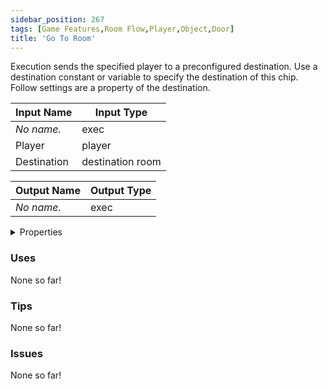 ```yaml
---
sidebar_position: 267
tags: [Game Features,Room Flow,Player,Object,Door]
title: 'Go To Room'
---
```


Execution sends the specified player to a preconfigured destination. Use a destination constant or variable to specify the destination of this chip. Follow settings are a property of the destination.



<DocusaurusSvg />

| Input Name | Input Type |
|-----------|-----------|
| *No name.* | exec |
| Player | player |
| Destination | destination room |

| Output Name | Output Type |
|-----------|-----------|
| *No name.* | exec |


<details>
  <summary>Properties</summary>
  <div>
    <div>
    <table>
      <thead>
        <tr>
          <th>Is beta required?</th>
          <th>No</th>
        </tr>
        <tr>
          <th>Is this chip a trolling risk?</th>
          <th>Yes</th>
        </tr>
        <tr>
          <th>Is this chip a role assignment risk?</th>
          <th>No</th>
        </tr>
        <tr>
          <th>Chip UUID</th>
          <th>bad6a57b-2af8-4526-8caa-e07476da4a5b</th>
        </tr>
        <tr>
          <th>Room availability</th>
          <th>Available everywhere</th>
        </tr>
      </thead>
    </table>
    </div>
  </div>
</details>

### Uses

None so far!

### Tips

None so far!

### Issues

None so far!